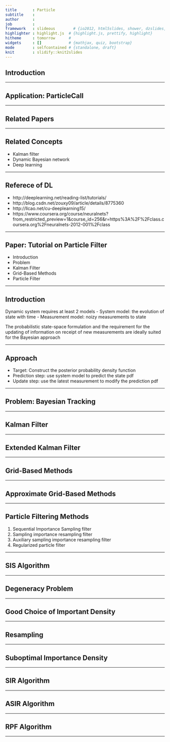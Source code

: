 ```yaml
---
title       : Particle
subtitle    : 
author      : 
job         : 
framework   : slideous        # {io2012, html5slides, shower, dzslides, ...}
highlighter : highlight.js  # {highlight.js, prettify, highlight}
hitheme     : tomorrow      # 
widgets     : []            # {mathjax, quiz, bootstrap}
mode        : selfcontained # {standalone, draft}
knit        : slidify::knit2slides
---
```


## Introduction


---

## Application: ParticleCall


---

## Related Papers



---

## Related Concepts

- Kalman filter
- Dynamic Bayesian network
- Deep learning

---

## Referece of DL

- http://deeplearning.net/reading-list/tutorials/
- http://blog.csdn.net/zouxy09/article/details/8775360
- http://llcao.net/cu-deeplearning15/
- https://www.coursera.org/course/neuralnets?from_restricted_preview=1&course_id=256&r=https%3A%2F%2Fclass.coursera.org%2Fneuralnets-2012-001%2Fclass
  

---

## Paper: Tutorial on Particle Filter

- Introduction
- Problem
- Kalman Filter
- Grid-Based Methods
- Particle Filter

---

## Introduction

Dynamic system requires at least 2 models
- System model: the evolution of state with time 
- Measurement model: noizy measurements to state

The probabilistic state-space formulation and the requirement for the updating of information on receipt of new measurements are ideally suited for the Bayesian approach

---

## Approach

- Target: Construct the posterior probability density function
- Prediction step: use system model to predict the state pdf
- Update step: use the latest measurement to modify the prediction pdf

---

## Problem: Bayesian Tracking


---

## Kalman Filter


---

## Extended Kalman Filter


---


## Grid-Based Methods


---


## Approximate Grid-Based Methods


---

## Particle Filtering Methods

1. Sequential Importance Sampling filter
2. Sampling importance resampling filter
3. Auxiliary sampling importance resampling filter
4. Regularized particle filter

---

## SIS Algorithm


---

## Degeneracy Problem


---

## Good Choice of Important Density


---

## Resampling


---

## Suboptimal Importance Density


---

## SIR Algorithm

---

## ASIR Algorithm

---

## RPF Algorithm


---
